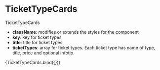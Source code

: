
<Meta title="components/TicketTypeCards " decorators={[withDesign]} />

# TicketTypeCards

TicketTypeCards

- <b>className</b>: modifies or extends the styles for the component
- <b>key</b>: key for ticket types
- <b>title</b>: title for ticket types
- <b>ticketTypes</b>: array for ticket types. Each ticket type has name of type, title, price and optional infotip.

<Canvas>
  <Story
    name="TicketTypeCards"
    parameters={{
      design: {
        type: 'figma',
        url: 'https://www.figma.com/file/zJYXjnfW5CNoOaoJ05mWp2/PLAVARNE?node-id=2125%3A1826',
      },
    }}
    args={{
      key: 'adult',
      title: 'Dospelé osoby',
      ticketTypes: [
        {
          type: 'single-entry',
          title: 'Jednorázový vstup',
          price: 4,
          tooltip: 'Lore Ipsum',
        },
      ],
    }}
  >
    {TicketTypeCards.bind({})}
  </Story>
</Canvas>
<ArgsTable of={TicketTypeCards} />
